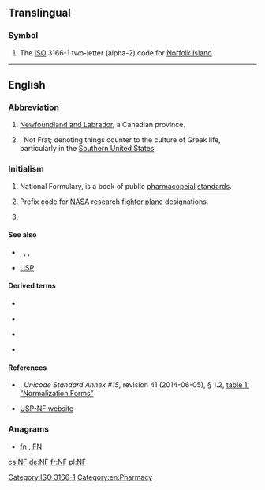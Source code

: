 {{also|.nf|1NF|2NF|3NF|4NF|5NF|6NF|NF|Nf.|nF|nf|nf3}}
==Translingual==

===Symbol===
{{head|mul|symbol}}

# The [[ISO]] 3166-1 two-letter (alpha-2) code for [[Norfolk Island]].

[[Category:ISO 3166-1]]
----

==English==

===Abbreviation===
{{rfc-header|Abbreviation}}
{{head|en|abbreviation}}

# {{context|Canada|lang=en}} [[Newfoundland and Labrador]], a Canadian province.
# {{context|slang|lang=en}}, Not Frat; denoting things counter to the culture of Greek life, particularly in the [[Southern United States]]

===Initialism===
{{rfc-header|Initialism}}
{{head|en|initialism}}

# {{context|US|lang=en}} National Formulary, is a book of public [[pharmacopeial]] [[standards]].
# {{context|US|aviation|lang=en}} Prefix code for [[NASA]] research [[fighter plane]] designations.
# {{lb|en|Unicode}} {{l|en|normalization|'''N'''ormalization}} {{l|en|form|'''F'''orm}}

====See also====
* {{sense|in Unicode}} {{l|en|C}}, {{l|en|D}}, {{l|en|KC}}, {{l|en|KD}}
* [[USP]]

====Derived terms====
{{top4}}
* {{l|en|NFC}}
{{mid4}}
* {{l|en|NFD}}
{{mid4}}
* {{l|en|NFKC}}
{{mid4}}
* {{l|en|NFKD}}
{{bottom}}

====References====
* {{w|Unicode Consortium}}, ''Unicode Standard Annex #15'', revision 41 (2014-06-05), § 1.2, [http://www.unicode.org/reports/tr15/#Normalization_Forms_Table table 1: “Normalization Forms”]
* [http://www.usp.org/USPNF/ USP-NF website]

===Anagrams===
* [[fn#English|fn]] , [[FN#English|FN]]

[[Category:en:Pharmacy]]

[[cs:NF]]
[[de:NF]]
[[fr:NF]]
[[pl:NF]]
